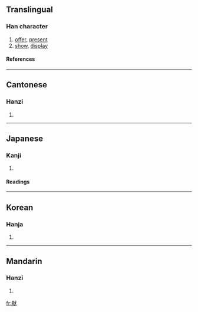 {{see|獻}}

==Translingual==
===Han character===
{{Han char|rn=94|rad=犬|as=09|sn=12|four=|canj=十月戈大 (JBIK)}}
# [[offer]], [[present]]
# [[show]], [[display]]
====References====
{{Han ref|kx=0715.040|dkj=20539|dj=1127.050|hdz=21355.020|uh=732E|ud=29486}}

----
==Cantonese==
===Hanzi===
{{yue-hanzi|jyut=|y=hin3}}
# {{defn|Cantonese}}

----
==Japanese==
===Kanji===
{{ja-kanji|grade=c|rs=犬09}}
# {{defn|Japanese}} 
====Readings====
{{ja-readings|on=[[けん]] (ken), [[こん]] (kon)|kun=[[たてまつる]] (tatematsuru)|nanori=}}

----
==Korean==
===Hanja===
{{ko-hanja|hangeul=[[헌]], [[사]]|eumhun=|rv=heon, sa|mr=hŏn, sa|y=hen, sa}}
# {{defn|Korean}}

----
==Mandarin==
===Hanzi===
{{cmn-hanzi|tra=獻|pin=[[xiàn]] (xian4)|wg=hsien<sup>4</sup>}}
# {{defn|Mandarin}}

[[fr:献]]